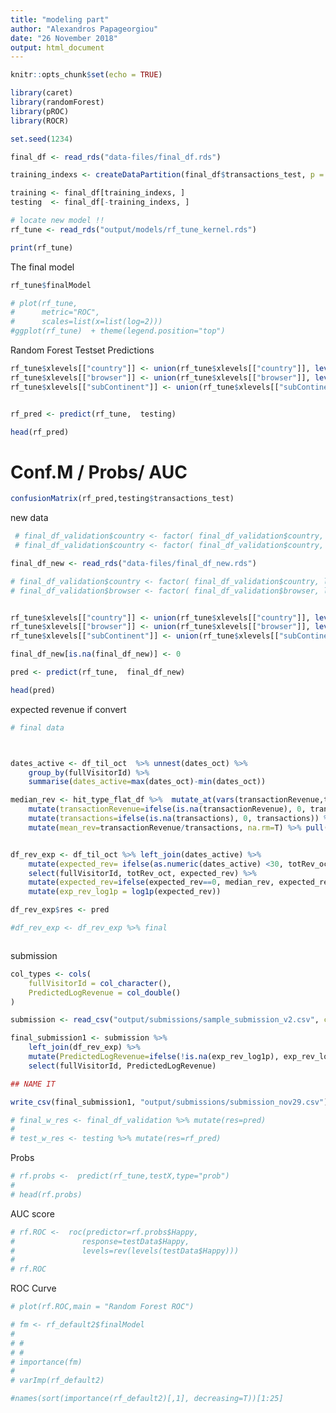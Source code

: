 ```yaml
---
title: "modeling part"
author: "Alexandros Papageorgiou"
date: "26 November 2018"
output: html_document
---
```


```r
knitr::opts_chunk$set(echo = TRUE)
```


```r
library(caret)
library(randomForest)
library(pROC)
library(ROCR)
```


 
```r
set.seed(1234)

final_df <- read_rds("data-files/final_df.rds")

training_indexs <- createDataPartition(final_df$transactions_test, p = .7, list = F)

training <- final_df[training_indexs, ]
testing  <- final_df[-training_indexs, ]
```





```r

# locate new model !!
rf_tune <- read_rds("output/models/rf_tune_kernel.rds")

print(rf_tune)

```



The final model
```r
rf_tune$finalModel   

```

```r
# plot(rf_tune,
#      metric="ROC",
#      scales=list(x=list(log=2)))
#ggplot(rf_tune)  + theme(legend.position="top")
```


Random Forest Testset Predictions


```r
rf_tune$xlevels[["country"]] <- union(rf_tune$xlevels[["country"]], levels(testing$country))
rf_tune$xlevels[["browser"]] <- union(rf_tune$xlevels[["browser"]], levels(testing$browser))
rf_tune$xlevels[["subContinent"]] <- union(rf_tune$xlevels[["subContinent"]], levels(testing$subContinent))


rf_pred <- predict(rf_tune,  testing)

head(rf_pred)
```




# Conf.M / Probs/ AUC

```r

confusionMatrix(rf_pred,testing$transactions_test)

```

new data


```r

 # final_df_validation$country <- factor( final_df_validation$country, levels = levels(testing$country))
 # final_df_validation$country <- factor( final_df_validation$country, levels = levels(testing$country))

final_df_new <- read_rds("data-files/final_df_new.rds") 

# final_df_validation$country <- factor( final_df_validation$country, levels = levels(training$country))
# final_df_validation$browser <- factor( final_df_validation$browser, levels = levels(training$browser))


rf_tune$xlevels[["country"]] <- union(rf_tune$xlevels[["country"]], levels(final_df_new$country))
rf_tune$xlevels[["browser"]] <- union(rf_tune$xlevels[["browser"]], levels(final_df_new$browser))
rf_tune$xlevels[["subContinent"]] <- union(rf_tune$xlevels[["subContinent"]], levels(final_df_new$subContinent))

final_df_new[is.na(final_df_new)] <- 0

pred <- predict(rf_tune,  final_df_new)

head(pred)

```

expected revenue if convert

```r
# final data 



dates_active <- df_til_oct  %>% unnest(dates_oct) %>%  
    group_by(fullVisitorId) %>% 
    summarise(dates_active=max(dates_oct)-min(dates_oct)) 

median_rev <- hit_type_flat_df %>%  mutate_at(vars(transactionRevenue,transactions), as.numeric) %>% 
    mutate(transactionRevenue=ifelse(is.na(transactionRevenue), 0, transactionRevenue)) %>%
    mutate(transactions=ifelse(is.na(transactions), 0, transactions)) %>% 
    mutate(mean_rev=transactionRevenue/transactions, na.rm=T) %>% pull(mean_rev) %>% median(na.rm = T)


df_rev_exp <- df_til_oct %>% left_join(dates_active) %>% 
    mutate(expected_rev= ifelse(as.numeric(dates_active) <30, totRev_oct,(totRev_oct/as.numeric(dates_active))*60)) %>% 
    select(fullVisitorId, totRev_oct, expected_rev) %>% 
    mutate(expected_rev=ifelse(expected_rev==0, median_rev, expected_rev)) %>% 
    mutate(exp_rev_log1p = log1p(expected_rev))

df_rev_exp$res <- pred

#df_rev_exp <- df_rev_exp %>% final



```


submission


```r
col_types <- cols(
    fullVisitorId = col_character(),
    PredictedLogRevenue = col_double() 
)

submission <- read_csv("output/submissions/sample_submission_v2.csv", col_types = col_types)

final_submission1 <- submission %>% 
    left_join(df_rev_exp) %>% 
    mutate(PredictedLogRevenue=ifelse(!is.na(exp_rev_log1p), exp_rev_log1p, 0)) %>% 
    select(fullVisitorId, PredictedLogRevenue)

## NAME IT

write_csv(final_submission1, "output/submissions/submission_nov29.csv")
```



```r



# final_w_res <- final_df_validation %>% mutate(res=pred)
# 
# test_w_res <- testing %>% mutate(res=rf_pred)


```


Probs
```r
# rf.probs <-  predict(rf_tune,testX,type="prob")
# 
# head(rf.probs)
```


AUC score
```r

# rf.ROC <-  roc(predictor=rf.probs$Happy,
#               response=testData$Happy,
#               levels=rev(levels(testData$Happy)))
# 
# rf.ROC
```
ROC Curve
```r
# plot(rf.ROC,main = "Random Forest ROC")

```


```r
# fm <- rf_default2$finalModel
# 
# # 
# # 
# importance(fm)
# 
# varImp(rf_default2)

#names(sort(importance(rf_default2)[,1], decreasing=T))[1:25]


```


